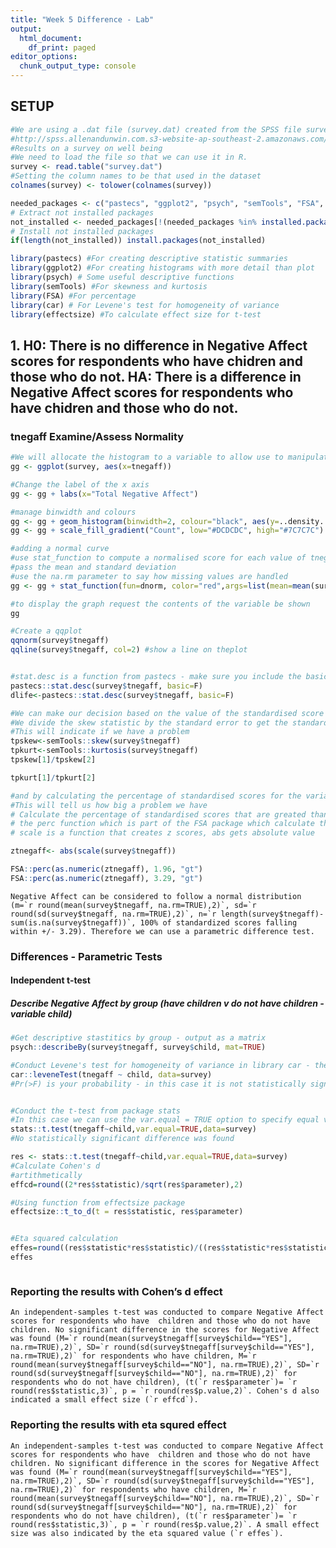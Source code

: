 ```yaml
---
title: "Week 5 Difference - Lab"
output:
  html_document:
    df_print: paged
editor_options:
  chunk_output_type: console
---
```

## SETUP
```r

#We are using a .dat file (survey.dat) created from the SPSS file survey.sav  taken from SPSS Survival Manual 6th Edition Julie Pallant
#http://spss.allenandunwin.com.s3-website-ap-southeast-2.amazonaws.com/data-files.html#.Wb0vvnWP-po
#Results on a survey on well being
#We need to load the file so that we can use it in R.
survey <- read.table("survey.dat")
#Setting the column names to be that used in the dataset
colnames(survey) <- tolower(colnames(survey))

needed_packages <- c("pastecs", "ggplot2", "psych", "semTools", "FSA", "car", "coin", "rstatix")                      
# Extract not installed packages
not_installed <- needed_packages[!(needed_packages %in% installed.packages()[ , "Package"])]    
# Install not installed packages
if(length(not_installed)) install.packages(not_installed) 

library(pastecs) #For creating descriptive statistic summaries
library(ggplot2) #For creating histograms with more detail than plot
library(psych) # Some useful descriptive functions
library(semTools) #For skewness and kurtosis
library(FSA) #For percentage
library(car) # For Levene's test for homogeneity of variance 
library(effectsize) #To calculate effect size for t-test
```

## 1. H0: There is no difference in Negative Affect scores for respondents who have chidren and those who do not. HA: There is a difference in Negative Affect scores for respondents who have chidren and those who do not.
### tnegaff Examine/Assess Normality
```r

#We will allocate the histogram to a variable to allow use to manipulate it
gg <- ggplot(survey, aes(x=tnegaff))

#Change the label of the x axis
gg <- gg + labs(x="Total Negative Affect")

#manage binwidth and colours
gg <- gg + geom_histogram(binwidth=2, colour="black", aes(y=..density.., fill=..count..))
gg <- gg + scale_fill_gradient("Count", low="#DCDCDC", high="#7C7C7C")

#adding a normal curve
#use stat_function to compute a normalised score for each value of tnegaff
#pass the mean and standard deviation
#use the na.rm parameter to say how missing values are handled
gg <- gg + stat_function(fun=dnorm, color="red",args=list(mean=mean(survey$tnegaff, na.rm=TRUE), sd=sd(survey$tnegaff, na.rm=TRUE)))

#to display the graph request the contents of the variable be shown
gg

#Create a qqplot
qqnorm(survey$tnegaff)
qqline(survey$tnegaff, col=2) #show a line on theplot


#stat.desc is a function from pastecs - make sure you include the basic switch=F to ensure you don't get scienfitic notation
pastecs::stat.desc(survey$tnegaff, basic=F)
dlife<-pastecs::stat.desc(survey$tnegaff, basic=F)

#We can make our decision based on the value of the standardised score for skew and kurtosis
#We divide the skew statistic by the standard error to get the standardised score
#This will indicate if we have a problem
tpskew<-semTools::skew(survey$tnegaff)
tpkurt<-semTools::kurtosis(survey$tnegaff)
tpskew[1]/tpskew[2]

tpkurt[1]/tpkurt[2]

#and by calculating the percentage of standardised scores for the variable itself that are outside our acceptable range
#This will tell us how big a problem we have
# Calculate the percentage of standardised scores that are greated than 1.96
# the perc function which is part of the FSA package which calculate the percentage that are within a range - you can look for greater than "gt", greater than or equal "geq", "gt", less than or equal "leq",  or less than "lt"),
# scale is a function that creates z scores, abs gets absolute value

ztnegaff<- abs(scale(survey$tnegaff))

FSA::perc(as.numeric(ztnegaff), 1.96, "gt")
FSA::perc(as.numeric(ztnegaff), 3.29, "gt")

```
```
Negative Affect can be considered to follow a normal distribution (m=`r round(mean(survey$tnegaff, na.rm=TRUE),2)`, sd=`r round(sd(survey$tnegaff, na.rm=TRUE),2)`, n=`r length(survey$tnegaff)-sum(is.na(survey$tnegaff))`, 100% of standardized scores falling within +/- 3.29). Therefore we can use a parametric difference test.
```

### Differences - Parametric Tests
#### Independent t-test
##### Describe Negative Affect by group (have children v do not have children - variable child)
```r
#Get descriptive stastitics by group - output as a matrix
psych::describeBy(survey$tnegaff, survey$child, mat=TRUE)

#Conduct Levene's test for homogeneity of variance in library car - the null hypothesis is that variances in groups are equal so to assume homogeneity we woudl expect probaility to not be statistically significant.
car::leveneTest(tnegaff ~ child, data=survey)
#Pr(>F) is your probability - in this case it is not statistically significant so we can assume homogeneity


#Conduct the t-test from package stats
#In this case we can use the var.equal = TRUE option to specify equal variances and a pooled variance estimate
stats::t.test(tnegaff~child,var.equal=TRUE,data=survey)
#No statistically significant difference was found

res <- stats::t.test(tnegaff~child,var.equal=TRUE,data=survey)
#Calculate Cohen's d
#artithmetically
effcd=round((2*res$statistic)/sqrt(res$parameter),2)

#Using function from effectsize package
effectsize::t_to_d(t = res$statistic, res$parameter)


#Eta squared calculation
effes=round((res$statistic*res$statistic)/((res$statistic*res$statistic)+(res$parameter)),3)
effes



```
### Reporting the results with Cohen's d effect

```
An independent-samples t-test was conducted to compare Negative Affect scores for respondents who have  children and those who do not have children. No significant difference in the scores for Negative Affect was found (M=`r round(mean(survey$tnegaff[survey$child=="YES"], na.rm=TRUE),2)`, SD=`r round(sd(survey$tnegaff[survey$child=="YES"], na.rm=TRUE),2)` for respondents who have children, M=`r round(mean(survey$tnegaff[survey$child=="NO"], na.rm=TRUE),2)`, SD=`r round(sd(survey$tnegaff[survey$child=="NO"], na.rm=TRUE),2)` for respondents who do not have children), (t(`r res$parameter`)= `r round(res$statistic,3)`, p = `r round(res$p.value,2)`. Cohen's d also indicated a small effect size (`r effcd`).

```

### Reporting the results with eta squred effect

```
An independent-samples t-test was conducted to compare Negative Affect scores for respondents who have  children and those who do not have children. No significant difference in the scores for Negative Affect was found (M=`r round(mean(survey$tnegaff[survey$child=="YES"], na.rm=TRUE),2)`, SD=`r round(sd(survey$tnegaff[survey$child=="YES"], na.rm=TRUE),2)` for respondents who have children, M=`r round(mean(survey$tnegaff[survey$child=="NO"], na.rm=TRUE),2)`, SD=`r round(sd(survey$tnegaff[survey$child=="NO"], na.rm=TRUE),2)` for respondents who do not have children), (t(`r res$parameter`)= `r round(res$statistic,3)`, p = `r round(res$p.value,2)`. A small effect size was also indicated by the eta squared value (`r effes`).

```


